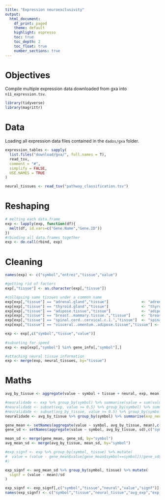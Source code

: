 ```yaml
---
title: "Expression neuroexclusivity"
output:
  html_document:
    df_print: paged
    theme: default
    highlight: espresso
    toc: true
    toc_depth: 2
    toc_float: true
    number_sections: true
---
```

# Objectives
Compile multiple expression data downloaded from gxa into `n11_expression.tsv`.
```r
library(tidyverse)
library(magrittr)
```

# Data
Loading all expression data files contained in the `dados/gxa` folder.
```r
expression_tables <- sapply(
  list.files("download/gxa/", full.names = T),
  read_tsv,
  comment = "#",
  simplify = FALSE,
  USE.NAMES = TRUE
)

neural_tissues <- read_tsv("pathway_classification.tsv")
```

# Reshaping
```r
# melting each data.frame
exp <- lapply(exp, function(df){
  melt(df, id.vars=c("Gene.Name","Gene.ID"))
})
#rbinding all data.frames together
exp <- do.call(rbind, exp)
```

# Cleaning
```r
names(exp) <- c("symbol","entrez","tissue","value")

#getting rid of factors
exp[,"tissue"] <- as.character(exp[,"tissue"])

#collapsing same tissues under a common name
exp[exp[,"tissue"] == "adrenal.gland","tissue"]               <- "adrenal"
exp[exp[,"tissue"] == "thyroid.gland","tissue"]               <- "thyroid"
exp[exp[,"tissue"] == "adipose.tissue","tissue"]              <- "adipose"
exp[exp[,"tissue"] == "breast..mammary.tissue.","tissue"]     <- "breast"
exp[exp[,"tissue"] == "spinal.cord..cervical.c.1.","tissue"]  <- "spinal.cord"
exp[exp[,"tissue"] == "visceral..omentum..adipose.tissue","tissue"] <- "visceral.adipose.tissue"

exp <- exp[,c("symbol","tissue","value")]
           
#subseting for speed
exp <- exp[exp[,"symbol"] %in% gene_info[,"symbol"],]

#attaching neural tissue information
exp <- merge(exp, neural_tissues, by="tissue")
```

# Maths
```r
avg_by_tissue <- aggregate(value ~ symbol + tissue + neural, exp, mean)

#neuralidade <- exp %>% group_by(symbol) %>% summarise(value = sum(value[neural==1])/sum(value))
#neuralidade <- subset(exp, value >= 0.5) %>% group_by(symbol) %>% summarise(value = sum(value[neural==1])/sum(value))
#neuralidade <- subset(avg_by_tissue, value >= 0.5) %>% group_by(symbol) %>% summarise(value = sum(value[neural==1])/sum(value))
neuralidade <- avg_by_tissue %>% group_by(symbol) %>% summarise(exp_neural = sum(value[neural==1 & value>=0.5])/sum(value[value>=0.5]))

gene_mean <- setNames(aggregate(value ~ symbol, avg_by_tissue, mean),c("symbol","mean"))
gene_sd <- setNames(aggregate(value ~ symbol, avg_by_tissue, sd),c("symbol","sd"))

mean_sd <- merge(gene_mean, gene_sd, by="symbol")
avg_mean_sd <- merge(avg_by_tissue, mean_sd, by="symbol")

#exp_signf <- exp %>% group_by(symbol, tissue) %>% mutate(
#  value = (value - gene_mean$value[gene_mean$symbol==symbol])/gene_sd$value[gene_sd$symbol==symbol]
#)

exp_signf <- avg_mean_sd %>% group_by(symbol, tissue) %>% mutate(
  signf = (value - mean)/sd
)

exp_signf <- exp_signf[,c("symbol","tissue","neural","value","signf")]
names(exp_signf) <- c("symbol","tissue","neural_tissue","avg_exp","exp_signf")
```
